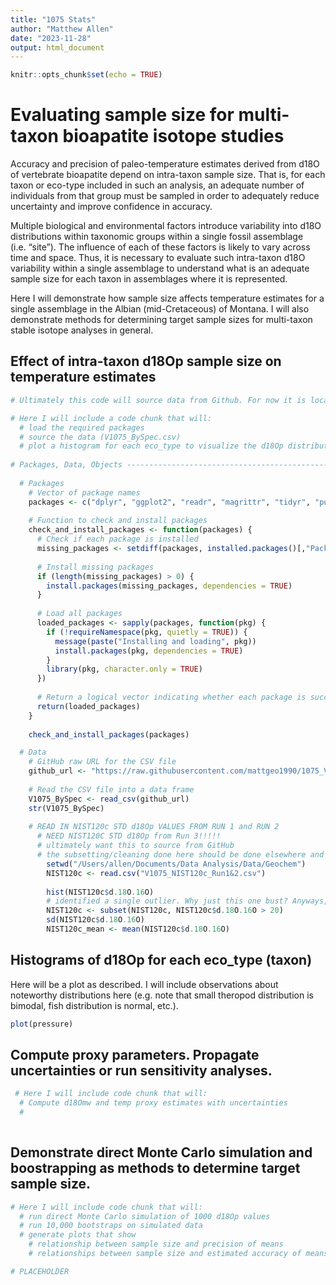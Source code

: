 ```yaml
---
title: "1075 Stats"
author: "Matthew Allen"
date: "2023-11-28"
output: html_document
---
```


```r
knitr::opts_chunk$set(echo = TRUE)
```

# Evaluating sample size for multi-taxon bioapatite isotope studies

Accuracy and precision of paleo-temperature estimates derived from d18O of vertebrate bioapatite depend on intra-taxon sample size. That is, for each taxon or eco-type included in such an analysis, an adequate number of individuals from that group must be sampled in order to adequately reduce uncertainty and improve confidence in accuracy.

Multiple biological and environmental factors introduce variability into d18O distributions within taxonomic groups within a single fossil assemblage (i.e. "site"). The influence of each of these factors is likely to vary across time and space. Thus, it is necessary to evaluate such intra-taxon d18O variability within a single assemblage to understand what is an adequate sample size for each taxon in assemblages where it is represented.

Here I will demonstrate how sample size affects temperature estimates for a single assemblage in the Albian (mid-Cretaceous) of Montana. I will also demonstrate methods for determining target sample sizes for multi-taxon stable isotope analyses in general.

## Effect of intra-taxon d18Op sample size on temperature estimates

```r
# Ultimately this code will source data from Github. For now it is local

# Here I will include a code chunk that will:
  # load the required packages
  # source the data (V1075_BySpec.csv)
  # plot a histogram for each eco_type to visualize the d18Op distributions
 
# Packages, Data, Objects -------------------------------------------------
  
  # Packages
    # Vector of package names
    packages <- c("dplyr", "ggplot2", "readr", "magrittr", "tidyr", "purrr")
    
    # Function to check and install packages
    check_and_install_packages <- function(packages) {
      # Check if each package is installed
      missing_packages <- setdiff(packages, installed.packages()[,"Package"])
      
      # Install missing packages
      if (length(missing_packages) > 0) {
        install.packages(missing_packages, dependencies = TRUE)
      }
      
      # Load all packages
      loaded_packages <- sapply(packages, function(pkg) {
        if (!requireNamespace(pkg, quietly = TRUE)) {
          message(paste("Installing and loading", pkg))
          install.packages(pkg, dependencies = TRUE)
        }
        library(pkg, character.only = TRUE)
      })  
      
      # Return a logical vector indicating whether each package is successfully loaded
      return(loaded_packages)
    }
    
    check_and_install_packages(packages)

  # Data
    # GitHub raw URL for the CSV file
    github_url <- "https://raw.githubusercontent.com/mattgeo1990/1075_Vertebrate_d18Op/main/Data/V1075_BySpec.csv"
    
    # Read the CSV file into a data frame
    V1075_BySpec <- read_csv(github_url)
    str(V1075_BySpec)
    
    # READ IN NIST120c STD d18Op VALUES FROM RUN 1 and RUN 2
      # NEED NIST120C STD d18Op from Run 3!!!!!
      # ultimately want this to source from GitHub
      # the subsetting/cleaning done here should be done elsewhere and then saved as cleaned csv that can be sourced here directly from Github
        setwd("/Users/allen/Documents/Data Analysis/Data/Geochem")
        NIST120c <- read.csv("V1075_NIST120c_Run1&2.csv")
        
        hist(NIST120c$d.18O.16O)
        # identified a single outlier. Why just this one bust? Anyways, omit it.
        NIST120c <- subset(NIST120c, NIST120c$d.18O.16O > 20)
        sd(NIST120c$d.18O.16O)
        NIST120c_mean <- mean(NIST120c$d.18O.16O)

```

## Histograms of d18Op for each eco_type (taxon)

Here will be a plot as described. I will include observations about noteworthy distributions here (e.g. note that small theropod distribution is bimodal, fish distribution is normal, etc.).

```r
plot(pressure)
```

## Compute proxy parameters. Propagate uncertainties or run sensitivity analyses.

```r
 # Here I will include code chunk that will:
  # Compute d18Omw and temp proxy estimates with uncertainties
  # 
     
```

## Demonstrate direct Monte Carlo simulation and boostrapping as methods to determine target sample size.

```r
# Here I will include code chunk that will:
  # run direct Monte Carlo simulation of 1000 d18Op values
  # run 10,000 bootstraps on simulated data
  # generate plots that show 
    # relationship between sample size and precision of means
    # relationships between sample size and estimated accuracy of means (95% confidence that true mean was captured by   each subsample)
```

```r
# PLACEHOLDER

```
